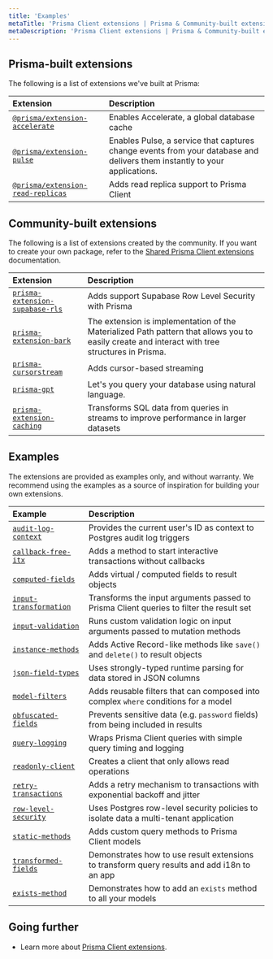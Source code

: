 ```yaml
---
title: 'Examples'
metaTitle: 'Prisma Client extensions | Prisma & Community-built extensions and examples'
metaDescription: 'Prisma Client extensions | Prisma & Community-built extensions and examples'
---
```


## Prisma-built extensions

The following is a list of extensions we've built at Prisma:

| Extension                                                                                             | Description                                                                                                               |
| :---------------------------------------------------------------------------------------------------- | :------------------------------------------------------------------------------------------------------------------------ |
| [`@prisma/extension-accelerate`](https://www.prisma.io/docs/data-platform/accelerate/getting-started) | Enables Accelerate, a global database cache                                                                               |
| [`@prisma/extension-pulse`](https://www.prisma.io/docs/data-platform/pulse/what-is-pulse)             | Enables Pulse, a service that captures change events from your database and delivers them instantly to your applications. |
| [`@prisma/extension-read-replicas`](https://github.com/prisma/read-replicas)                          | Adds read replica support to Prisma Client                                                                                |

## Community-built extensions

The following is a list of extensions created by the community. If you want to create your own package, refer to the [Shared Prisma Client extensions](./shared-extensions) documentation.

| Extension                                                                                      | Description                                                                                                                                    |
| :--------------------------------------------------------------------------------------------- | :--------------------------------------------------------------------------------------------------------------------------------------------- |
| [`prisma-extension-supabase-rls`](https://github.com/dthyresson/prisma-extension-supabase-rls) | Adds support Supabase Row Level Security with Prisma                                                                                           |
| [`prisma-extension-bark`](https://github.com/deptyped/prisma-extension-pagination)             | The extension is implementation of the Materialized Path pattern that allows you to easily create and interact with tree structures in Prisma. |
| [`prisma-cursorstream`](https://github.com/etabits/prisma-cursorstream)                        | Adds cursor-based streaming                                                                                                                    |
| [`prisma-gpt`](https://github.com/aliyeysides/prisma-gpt)                                      | Let's you query your database using natural language.                                                                                          |
| [`prisma-extension-caching`](https://github.com/isaev-the-poetry/prisma-extension-caching)     | Transforms SQL data from queries in streams to improve performance in larger datasets                                                          |

## Examples

<Admonition>

The extensions are provided as examples only, and without warranty. We recommend using the examples as a source of inspiration for building your own extensions.

</Admonition>

| Example                                                                                                     | Description                                                                                 |
| :---------------------------------------------------------------------------------------------------------- | :------------------------------------------------------------------------------------------ |
| [`audit-log-context`](https://github.com/prisma/prisma-client-extensions/tree/main/audit-log-context)       | Provides the current user's ID as context to Postgres audit log triggers                    |
| [`callback-free-itx`](https://github.com/prisma/prisma-client-extensions/tree/main/callback-free-itx)       | Adds a method to start interactive transactions without callbacks                           |
| [`computed-fields`](https://github.com/prisma/prisma-client-extensions/tree/main/computed-fields)           | Adds virtual / computed fields to result objects                                            |
| [`input-transformation`](https://github.com/prisma/prisma-client-extensions/tree/main/input-transformation) | Transforms the input arguments passed to Prisma Client queries to filter the result set     |
| [`input-validation`](https://github.com/prisma/prisma-client-extensions/tree/main/input-validation)         | Runs custom validation logic on input arguments passed to mutation methods                  |
| [`instance-methods`](https://github.com/prisma/prisma-client-extensions/tree/main/instance-methods)         | Adds Active Record-like methods like `save()` and `delete()` to result objects              |
| [`json-field-types`](https://github.com/prisma/prisma-client-extensions/tree/main/json-field-types)         | Uses strongly-typed runtime parsing for data stored in JSON columns                         |
| [`model-filters`](https://github.com/prisma/prisma-client-extensions/tree/main/model-filters)               | Adds reusable filters that can composed into complex `where` conditions for a model         |
| [`obfuscated-fields`](https://github.com/prisma/prisma-client-extensions/tree/main/obfuscated-fields)       | Prevents sensitive data (e.g. `password` fields) from being included in results             |
| [`query-logging`](https://github.com/prisma/prisma-client-extensions/tree/main/query-logging)               | Wraps Prisma Client queries with simple query timing and logging                            |
| [`readonly-client`](https://github.com/prisma/prisma-client-extensions/tree/main/readonly-client)           | Creates a client that only allows read operations                                           |
| [`retry-transactions`](https://github.com/prisma/prisma-client-extensions/tree/main/retry-transactions)     | Adds a retry mechanism to transactions with exponential backoff and jitter                  |
| [`row-level-security`](https://github.com/prisma/prisma-client-extensions/tree/main/row-level-security)     | Uses Postgres row-level security policies to isolate data a multi-tenant application        |
| [`static-methods`](https://github.com/prisma/prisma-client-extensions/tree/main/static-methods)             | Adds custom query methods to Prisma Client models                                           |
| [`transformed-fields`](https://github.com/prisma/prisma-client-extensions/tree/main/transformed-fields)     | Demonstrates how to use result extensions to transform query results and add i18n to an app |
| [`exists-method`](https://github.com/prisma/prisma-client-extensions/tree/main/exists-method)               | Demonstrates how to add an `exists` method to all your models                               |

## Going further

- Learn more about [Prisma Client extensions](/concepts/components/prisma-client/client-extensions).

